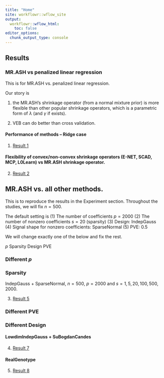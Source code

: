 ```yaml
---
title: "Home"
site: workflowr::wflow_site
output:
  workflowr::wflow_html:
    toc: false
editor_options:
  chunk_output_type: console
---
```


## Results

### MR.ASH vs penalized linear regression

This is for MR.ASH vs. penalized linear regression.

Our story is 

(1) the MR.ASH's shrinkage operator (from a normal mixture prior) is more flexible than other popular shrinkage operators,
which is a parametric form of $\lambda$ (and $\gamma$ if exists).

(2) VEB can do better than cross validation.

#### Performance of methods -- Ridge case

1. [Result 1](Result1_Ridge.html)

#### Flexibility of convex/non-convex shrinkage operators (E-NET, SCAD, MCP, L0Learn) vs MR.ASH shrinkage operator.

2. [Result 2](Result2_Nonconvex.html)

## MR.ASH vs. all other methods.

This is to reproduce the results in the Experiment section.
Throughout the studies, we will fix $n = 500$.

The default setting is
(1) The number of coefficients $p = 2000$
(2) The number of nonzero coefficients $s = 20$ (sparsity)
(3) Design: IndepGauss
(4) Signal shape for nonzero coefficients: SparseNormal
(5) PVE: 0.5

We will change exactly one of the below and fix the rest.

$p$
Sparsity
Design
PVE

### Different $p$

### Sparsity

IndepGauss + SparseNormal, $n = 500$, $p = 2000$ and $s = 1,5,20,100,500,2000$.

3. [Result 5](Result5_SparseSignal.html)

### Different PVE

### Different Design

#### LowdimIndepGauss + SuBogdanCandes

4. [Result 7](Result7_LowdimIndepGauss.html)

#### RealGenotype

5. [Result 8](Result8_RealGenotype.html)
